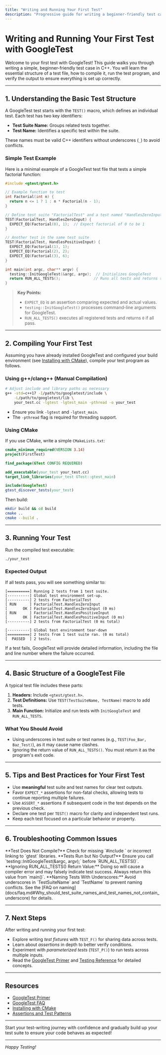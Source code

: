 ```yaml
---
title: "Writing and Running Your First Test"
description: "Progressive guide for writing a beginner-friendly test case using GoogleTest. Includes compiling and running the test to verify the setup is successful, and highlights the basic structure of a C++ test file."
---
```


# Writing and Running Your First Test with GoogleTest

Welcome to your first test with GoogleTest! This guide walks you through writing a simple, beginner-friendly test case in C++. You will learn the essential structure of a test file, how to compile it, run the test program, and verify the output to ensure everything is set up correctly.

---

## 1. Understanding the Basic Test Structure

A GoogleTest test starts with the `TEST()` macro, which defines an individual test. Each test has two key identifiers:

- **Test Suite Name:** Groups related tests together.
- **Test Name:** Identifies a specific test within the suite.

These names must be valid C++ identifiers without underscores (`_`) to avoid conflicts.

### Simple Test Example
Here is a minimal example of a GoogleTest test file that tests a simple factorial function:

```cpp
#include <gtest/gtest.h>

// Example function to test
int Factorial(int n) {
  return n <= 1 ? 1 : n * Factorial(n - 1);
}

// Define test suite "FactorialTest" and a test named "HandlesZeroInput"
TEST(FactorialTest, HandlesZeroInput) {
  EXPECT_EQ(Factorial(0), 1);  // Expect factorial of 0 to be 1
}

// Another test in the same test suite
TEST(FactorialTest, HandlesPositiveInput) {
  EXPECT_EQ(Factorial(1), 1);
  EXPECT_EQ(Factorial(2), 2);
  EXPECT_EQ(Factorial(3), 6);
}

int main(int argc, char** argv) {
  testing::InitGoogleTest(&argc, argv);  // Initializes GoogleTest
  return RUN_ALL_TESTS();               // Runs all tests and returns success code
}
```

> **Key Points:**
> - `EXPECT_EQ` is an assertion comparing expected and actual values.
> - `testing::InitGoogleTest()` processes command-line arguments for GoogleTest.
> - `RUN_ALL_TESTS()` executes all registered tests and returns `0` if all pass.

---

## 2. Compiling Your First Test

Assuming you have already installed GoogleTest and configured your build environment (see [Installing with CMake](/getting-started/setup-and-installation/installing-with-cmake)), compile your test program as follows.

### Using g++/clang++ (Manual Compilation)

```bash
# Adjust include and library paths as necessary
g++ -std=c++17 -I/path/to/googletest/include \
    -L/path/to/googletest/lib \
    your_test.cc -lgtest -lgtest_main -pthread -o your_test
```

- Ensure you link `-lgtest` and `-lgtest_main`.
- The `-pthread` flag is required for threading support.

### Using CMake

If you use CMake, write a simple `CMakeLists.txt`:

```cmake
cmake_minimum_required(VERSION 3.14)
project(FirstTest)

find_package(GTest CONFIG REQUIRED)

add_executable(your_test your_test.cc)
target_link_libraries(your_test GTest::gtest_main)

include(GoogleTest)
gtest_discover_tests(your_test)
```

Then build:

```bash
mkdir build && cd build
cmake ..
cmake --build .
```

---

## 3. Running Your Test

Run the compiled test executable:

```bash
./your_test
```

### Expected Output

If all tests pass, you will see something similar to:

```none
[==========] Running 2 tests from 1 test suite.
[----------] Global test environment set-up.
[----------] 2 tests from FactorialTest
[ RUN      ] FactorialTest.HandlesZeroInput
[       OK ] FactorialTest.HandlesZeroInput (0 ms)
[ RUN      ] FactorialTest.HandlesPositiveInput
[       OK ] FactorialTest.HandlesPositiveInput (0 ms)
[----------] 2 tests from FactorialTest (0 ms total)

[----------] Global test environment tear-down
[==========] 2 tests from 1 test suite ran. (0 ms total)
[  PASSED  ] 2 tests.
```

If a test fails, GoogleTest will provide detailed information, including the file and line number where the failure occurred.

---

## 4. Basic Structure of a GoogleTest File

A typical test file includes these parts:

1. **Headers:** Include `<gtest/gtest.h>`.
2. **Test Definitions:** Use `TEST(TestSuiteName, TestName)` macro to add tests.
3. **Main Function:** Initialize and run tests with `InitGoogleTest` and `RUN_ALL_TESTS`.

### What You Should Avoid

- Using underscores in test suite or test names (e.g., `TEST(Foo_Bar, Baz_Test)`), as it may cause name clashes.
- Ignoring the return value of `RUN_ALL_TESTS()`. You must return it as the program's exit code.

---

## 5. Tips and Best Practices for Your First Test

- Use **meaningful** test suite and test names for clear test outputs.
- Favor `EXPECT_*` assertions for non-fatal checks, allowing tests to continue reporting multiple failures.
- Use `ASSERT_*` assertions if subsequent code in the test depends on the previous check.
- Declare one test per `TEST()` macro for clarity and independent test runs.
- Keep each test focused on a particular behavior or property.

---

## 6. Troubleshooting Common Issues

<Tip>
**Test Does Not Compile?** Check for missing `#include <gtest/gtest.h>` or incorrect linking to `gtest` libraries.
</Tip>

<Tip>
**Tests Run but No Output?** Ensure you call `testing::InitGoogleTest(&argc, argv);` before `RUN_ALL_TESTS()`.
</Tip>

<Warning>
**Ignoring RUN_ALL_TESTS() Return Value:** Doing so will cause a compiler error and may falsely indicate test success.
Always return this value from `main()`.
</Warning>

<Tip>
**Naming Tests With Underscores:** Avoid underscores in `TestSuiteName` and `TestName` to prevent naming conflicts.
See the [FAQ on naming](docs/faq.md#Why_should_test_suite_names_and_test_names_not_contain_underscore) for details.
</Tip>

---

## 7. Next Steps

After writing and running your first test:

- Explore writing *test fixtures* with `TEST_F()` for sharing data across tests.
- Learn about *assertions* in depth to better verify conditions.
- Experiment with *parameterized tests* (`TEST_P()`) to run tests across multiple inputs.
- Read the [GoogleTest Primer](docs/primer.md) and [Testing Reference](docs/reference/testing.md) for detailed concepts.

---

## Resources

- [GoogleTest Primer](docs/primer.md)
- [GoogleTest FAQ](docs/faq.md)
- [Installing with CMake](getting-started/setup-and-installation/installing-with-cmake)
- [Assertions and Test Patterns](guides/core-test-workflows/assertions-best-practices)

---

Start your test-writing journey with confidence and gradually build up your test suite to ensure your code behaves as expected!

---

*Happy Testing!*